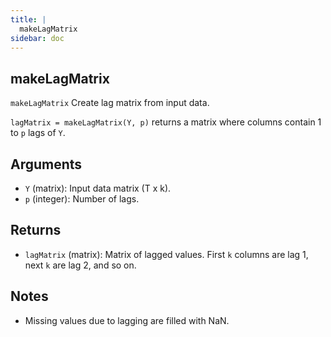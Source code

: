 ```yaml
--- 
title: | 
  makeLagMatrix
sidebar: doc
---
```


::: {.doc-box}
::: {.callout-warning appearance="simple" icon="false" collapse="true"}    
# makeLagMatrix


`makeLagMatrix` Create lag matrix from input data.

`lagMatrix = makeLagMatrix(Y, p)` returns a matrix where
columns contain 1 to `p` lags of `Y`.

## Arguments
- `Y` (matrix): Input data matrix (T x k).
- `p` (integer): Number of lags.

## Returns
- `lagMatrix` (matrix): Matrix of lagged values. First `k`
columns are lag 1, next `k` are lag 2, and so on.

## Notes
- Missing values due to lagging are filled with NaN.
:::
:::


    